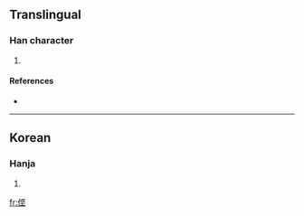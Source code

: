 ==Translingual==

===Han character===
{{Han char|rn=9|rad=人|as=07|sn=9|four=|canj=人中水土 (OLEG)}}

# {{defn|Han|sort=人07}}

====References====
* {{Han ref|kx=0106.041|dkj=|dj=|hdz=|uh=3460|ud=13408|bh=|bd=}}
----

==Korean==

===Hanja===
{{ko-hanja|hangeul=견|rv=gyeon|mr=kyŏn|y=kyen}}

# {{defn|Korean|sort=人07}}

[[fr:㑠]]